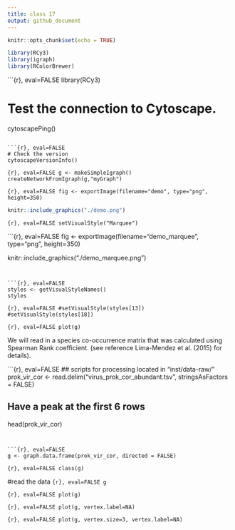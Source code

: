 ```yaml
---
title: class 17
output: github_document
---
```


```r
knitr::opts_chunk$set(echo = TRUE)
```

```r
library(RCy3)
library(igraph)
library(RColorBrewer)
```


```{r}, eval=FALSE
library(RCy3)

# Test the connection to Cytoscape.
cytoscapePing()
```

```{r}, eval=FALSE
# Check the version
cytoscapeVersionInfo()

```

```{r}, eval=FALSE
g <- makeSimpleIgraph()
createNetworkFromIgraph(g,"myGraph")
```


```{r}, eval=FALSE
fig <- exportImage(filename="demo", type="png", height=350)
```


```r
knitr::include_graphics("./demo.png")
```


```{r}, eval=FALSE
setVisualStyle("Marquee")
```


```{r}, eval=FALSE
fig <- exportImage(filename="demo_marquee", type="png", height=350)

knitr::include_graphics("./demo_marquee.png")
```


```{r}, eval=FALSE
styles <- getVisualStyleNames()
styles
```

```{r}, eval=FALSE
#setVisualStyle(styles[13])
#setVisualStyle(styles[18])
```



```{r}, eval=FALSE
plot(g)
```

We will read in a species co-occurrence matrix that was calculated using Spearman Rank coefficient. (see reference Lima-Mendez et al. (2015) for details).




```{r}, eval=FALSE
## scripts for processing located in "inst/data-raw/"
prok_vir_cor <- read.delim("virus_prok_cor_abundant.tsv", stringsAsFactors = FALSE)

## Have a peak at the first 6 rows
head(prok_vir_cor)
```


```{r}, eval=FALSE
g <- graph.data.frame(prok_vir_cor, directed = FALSE)
```

```{r}, eval=FALSE
class(g)
```

#read the data
```{r}, eval=FALSE
g
```




```{r}, eval=FALSE
plot(g)
```


```{r}, eval=FALSE
plot(g, vertex.label=NA)
```

```{r}, eval=FALSE
plot(g, vertex.size=3, vertex.label=NA)
```









